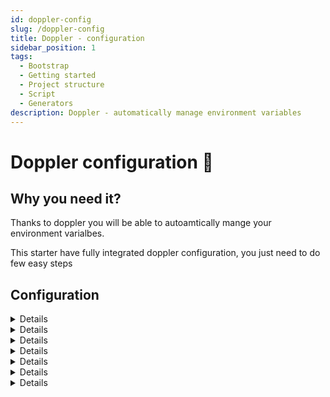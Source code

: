```yaml
---
id: doppler-config
slug: /doppler-config
title: Doppler - configuration
sidebar_position: 1
tags:
  - Bootstrap
  - Getting started
  - Project structure
  - Script
  - Generators
description: Doppler - automatically manage environment variables
---
```



# Doppler configuration 🌈

## Why you need it?

Thanks to doppler you will be able to autoamtically mange your environment varialbes.

This starter have fully integrated doppler configuration, you just need to do few easy steps

## Configuration

<Details title="1. Sign up for the Doppler tool">

a. Ideally, the account will be created by the client, the developer will be invited to participate in a workspace

</Details>

<Details title="2. Create a new workspace for the project.">

a. Open a dropdown of the workspaces list:

![Open dropdown](../../static/img/doppler_open_dropdown.png)

b. Click <b>+Create workspace</b> button:
![Create workspace](../../static/img/doppler_create_workspace.png)

c. Fill in the workspace name:
![Fill workspace name](../../static/img/doppler_workspace_name.jpg)

d. Confirm <b>Create Workspace →</b> button
![Confirm workspace creation](../../static/img/doppler_workspace_button.png)

</Details>

<Details title="3. Create new project">

a. In newly created workspace please click <b>Create Project</b> button

![Create project](../../static/img/doppler_project_button.png)

b. Provide project name
![Project name](../../static/img/doppler_project_name.png)

c. Confirm with <b>Create Project →</b> button
![Confirm project creation](../../static/img/doppler_project_button.png)

</Details>

<Details title="4. Adding environment variables.">

a. Enter the projects tab, and select a newly created project

![Select project](../../static/img/doppler_project_select.png)

b. Each project consist of three predefined environments - dev, stg and prd. \*\*
Click each of them to enter environment variable page.
![Select environment](../../static/img/doppler_envirnoments.png)

c. To add a new environment variable click on <b>Add first secret</b>
![Add first secret](../../static/img/doppler_secret_add.png)

d. Enter the name of the environment variable name and its value into proper inputs: \*\*
![Secret list](../../static/img/doppler_secret_list.png)

You can add more environment variables by clicking <b>+ Add Secret</b> button, and providing names and values.
![Add more secrets](../../static/img/doppler_secret_more.png)

e. Confirm with <b>Save</b> button:
![Save secrets](../../static/img/doppler_secrets_save.png)

g. Make sure that you have consistent data in each environment. In these step, you can copy newly created variable to the rest environments (select checkboxes). When selected the necessary environments confirm with <b>Save</b> button:
![Confirm save secrets](../../static/img/doppler_secret_confirm.png)

</Details>

<Details title="5. Get Access tokens">

a. Enter <b>Access</b> tab:

![Access tab](../../static/img/doppler_access_tab.png)

b. In the Access tab you should click on <b>+Generate</b> or <b>Generate Service Token</b> button:
![Generate token](../../static/img/doppler_access_generate.png)

c. Provide some unique name to your personal access token:
![Token name](../../static/img/doppler_access_name.png)

d. And next click <b>Generate Service Token→</b> button:
![Confirm generate token](../../static/img/doppler_access_confirm.png)

e. Copy your Access Token (Service Token).

Save your Access Token, it will be used later to grant access from the code level.
If you do not copy the token, you will need to revoke that token and generate a new one.

Click <b>copy</b> button:
![Copy token](../../static/img/doppler_access_copy.png)

f. To be able to use environment variables for different environments (qa/staging/production) you need to generate an access token for every environment.

</Details>

<Details title="6. Place dopler tokens in configuration file">

1. Create empty file `scripts/doppler_variables.sh` and add this script to new created file.

- run this command (this will copy template and place it in `scripts/doppler_variables.sh`)

```bash
yarn prepare:env_file
```

2. Add correct values to variables (ask one of the developers for that), example:

```bash
export DOPPLER_TOKEN_DEVELOPMENT=dp.st.alpha.XXXXxxxxXXXXxxxxXXXXxxxx
```

</Details>

<Details title="7. Check if everything works correctly.">

In project dir terminal run:

```bash
yarn generate:env:(qa/staging/production)
```

Choose the proper app version depending on the environment for which you want to generate env file.

<b>`.env`</b> file should be generated and consist of variables passed to Doppler, and some extra doppler
variables as DOPPLER_CONFIG.

CONGRATULATION !! 🥳🥳 You have configured the Doppler tool for your project!

---

Additionaly you can start the expo server:

- this will start server and generate env variables

```bash
  yarn start
```

</Details>
